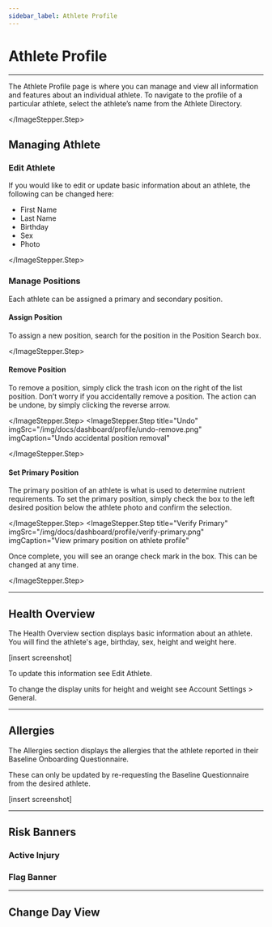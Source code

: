 ```yaml
---
sidebar_label: Athlete Profile
---
```




# Athlete Profile

---

The Athlete Profile page is where you can manage and view all information and features about an individual athlete. To navigate to the profile of a particular athlete, select the athlete’s name from the Athlete Directory.

<ImageStepper>
  <ImageStepper.Step
    title="Athlete Profile"
    imgSrc="/img/docs/dashboard/Profile.png"
  >

  </ImageStepper.Step>
</ImageStepper>

## Managing Athlete

### Edit Athlete

If you would like to edit or update basic information about an athlete, the following can be changed here:
* First Name
* Last Name
* Birthday
* Sex
* Photo


<ImageStepper>
  <ImageStepper.Step
    title="Edit"
    imgSrc="/img/docs/dashboard/profile/edit-athlete.png"
    imgCaption="Make changes to basic athlete information"
  >

  </ImageStepper.Step>
</ImageStepper>

### Manage Positions

Each athlete can be assigned a primary and secondary position. 

#### Assign Position

To assign a new position, search for the position in the Position Search box.


<ImageStepper>
  <ImageStepper.Step
    title="Assign"
    imgSrc="/img/docs/dashboard/profile/edit-position.png"
    imgCaption="Search for the desired position(s) and assign it to an athlete"
  >

  </ImageStepper.Step>
</ImageStepper>

#### Remove Position

To remove a position, simply click the trash icon on the right of the list position. 
Don’t worry if you accidentally remove a position. The action can be undone, by simply clicking the reverse arrow.


<ImageStepper>
  <ImageStepper.Step
    title="Remove"
    imgSrc="/img/docs/dashboard/profile/remove-position.png"
    imgCaption="Remove unwanted position assignment"
  >

</ImageStepper.Step>
  <ImageStepper.Step
    title="Undo"
    imgSrc="/img/docs/dashboard/profile/undo-remove.png"
    imgCaption="Undo accidental position removal"
  >

  </ImageStepper.Step>
</ImageStepper>

#### Set Primary Position

The primary position of an athlete is what is used to determine nutrient requirements. To set the primary position, simply check the box to the left desired position below the athlete photo and confirm the selection.


<ImageStepper>
  <ImageStepper.Step
    title="Set Primary"
    imgSrc="/img/docs/dashboard/profile/set-primary.png"
    imgCaption="Choose from list of assigned positions to set primary position"
  >

</ImageStepper.Step>
  <ImageStepper.Step
    title="Verify Primary"
    imgSrc="/img/docs/dashboard/profile/verify-primary.png"
    imgCaption="View primary position on athlete profile"
  >

Once complete, you will see an orange check mark in the box. This can be changed at any time.

  </ImageStepper.Step>
</ImageStepper>



---

## Health Overview

The Health Overview section displays basic information about an athlete. You will find the athlete's age, birthday, sex, height and weight here. 

[insert screenshot]

To update this information see Edit Athlete.

To change the display units for height and weight see Account Settings > General.

---

## Allergies

The Allergies  section displays the allergies that the athlete reported in their Baseline Onboarding Questionnaire. 

These can only be updated by re-requesting the Baseline Questionnaire from the desired athlete. 

[insert screenshot] 

---

## Risk Banners

### Active Injury

### Flag Banner

---

## Change Day View




